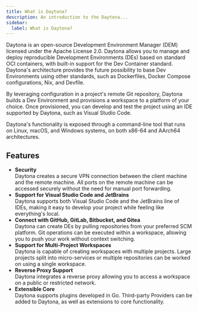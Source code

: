 ```yaml
---
title: What is Daytona?
description: An introduction to the Daytona...
sidebar:
  label: What is Daytona?
---
```


Daytona is an open-source Development Environment Manager (DEM) licensed under the Apache License 2.0.
Daytona allows you to manage and deploy reproducible Development Environments (DEs) based on standard OCI containers, with built-in support for the Dev Container standard.
Daytona's architecture provides the future possibility to base Dev Environments using other standards, such as Dockerfiles, Docker Compose configurations, Nix, and Devfile.

By leveraging configuration in a project's remote Git repository, Daytona builds a Dev Environment and provisions a workspace to a platform of your choice.
Once provisioned, you can develop and test the project using an IDE supported by Daytona, such as Visual Studio Code.

Daytona's functionality is exposed through a command-line tool that runs on Linux, macOS, and Windows systems, on both x86-64 and AArch64 architectures.

## Features
*   __Security__  
    Daytona creates a secure VPN connection between the client machine and the remote machine.
    All ports on the remote machine can be accessed securely without the need for manual port forwarding.
*   __Support for Visual Studio Code and JetBrains__   
    Daytona supports both Visual Studio Code and the JetBrains line of IDEs, making it easy to develop your project while feeling like everything's local.
*   __Connect with GitHub, GitLab, Bitbucket, and Gitea__  
    Daytona can create DEs by pulling repositories from your preferred SCM platform. Git operations can be executed within a workspace, allowing you to push your work without context switching.
*   __Support for Multi-Project Workspaces__  
    Daytona is capable of creating workspaces with multiple projects.
    Large projects split into micro-services or multiple repositories can be worked on using a single workspace.
*   __Reverse Proxy Support__  
    Daytona integrates a reverse proxy allowing you to access a workspace on a public or restricted network.
*   __Extensible Core__  
    Daytona supports plugins developed in Go.
    Third-party Providers can be added to Daytona, as well as extensions to core functionality.
